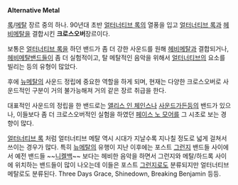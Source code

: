 '''Alternative Metal'''

[[록]]/[[메탈]] 장르 중의 하나. 90년대 초반 [[얼터너티브 록]]의 열풍을 입고 [[얼터너티브 록]]과 [[헤비메탈]]을 결합시킨 '''크로스오버'''장르이다.

보통은 [[얼터너티브 록]]을 하던 밴드가 좀 더 강한 사운드를 원해 [[헤비메탈]]과 결합되거나, [[헤비메탈]]밴드들이 좀 더 실험적이고, 탈 메탈적인 음악을 위해서 [[얼터너티브]]의 요소를 빌리는 등의 유형이 많았다.

후에 [[뉴메탈]]의 사운드 정립에 중요한 역할을 하게 되며, 현재는 다양한 크로스오버로 사운드적인 구분이 거의 불가능해져 거의 같은 장르 취급을 한다.

대표적인 사운드의 정립을 한 밴드로는 [[앨리스 인 체인스]]나 [[사운드가든]]등의 밴드가 있으나, 이들보다 좀 더 크로스오버적인 실험을 하였던 [[페이스 노 모어]]를 그 시초로 보는 경향이 많다.

[[얼터너티브 록]] 처럼 얼터너티브 메탈 역시 시대가 지날수록 지나칠 정도로 넓게 걸쳐서 쓰이는 경우가 많다. 특히 [[뉴메탈]]의 유행이 지난 이후에는 포스트 [[그런지]] 밴드들 사이에서 예전 밴드들 ~~[[니켈백]]~~ 보다는 헤비한 음악을 하면서 그런지와 메탈/하드록 사이에 위치하는 밴드들이 많이 나오는데 이들은 포스트 [[그런지]]로도 분류되지만 얼터너티브 메탈로도 분류된다. Three Days Grace, Shinedown, Breaking Benjamin 등등.

